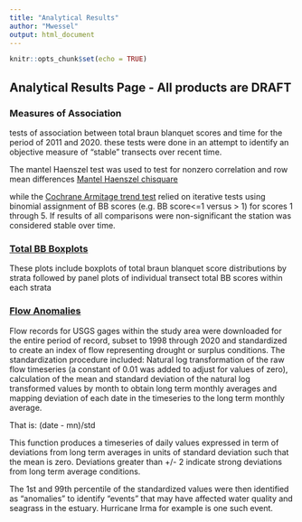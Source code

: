 ```yaml
---
title: "Analytical Results"
author: "Mwessel"
output: html_document
---
```


```r
knitr::opts_chunk$set(echo = TRUE)
```

## Analytical Results Page - All products are DRAFT


### Measures of Association
tests of association between total braun blanquet scores and time for the period of 2011 and 2020.
these tests were done in an attempt to identify an objective measure of "stable" transects over recent time.

The mantel Haenszel test was used to test for nonzero correlation and row mean differences
[Mantel Haenszel chisquare](https://mikewessel.github.io/AP/docs/Chisq.pdf){target="_blank"} 

while the [Cochrane Armitage trend test](https://mikewessel.github.io/AP/docs/Cochrane armitage.pdf){target="_blank"} 
relied on iterative tests using binomial assignment of BB scores (e.g. BB score<=1 versus > 1) for scores 1 through 5. If results of all comparisons were non-significant the station was considered stable over time. 

### [Total BB Boxplots](https://mikewessel.github.io/AP/docs/totalBB.pdf){target="_blank"}
These plots include boxplots of total braun blanquet score distributions by strata followed by panel plots of 
individual transect total BB scores within each strata

### [Flow Anomalies](https://mikewessel.github.io/AP/docs/flow_anomolies.pdf){target="_blank"}
Flow records for USGS gages within the study area were downloaded for the entire period of record, subset to 1998 through 2020
and standardized to create an index of flow representing drought or surplus conditions. The standardization procedure included:
Natural log transformation of the raw flow timeseries (a constant of 0.01 was added to adjust for values of zero),
calculation of the mean and standard deviation of the natural log transformed values by month to obtain long term monthly averages   and mapping deviation of each date in the timeseries to the long term monthly average. 

That is:
    (date - mn)/std
    
This function produces a timeseries of daily values expressed in term of deviations from long term averages in units of standard deviation such that the mean is zero. Deviations greater than +/- 2 indicate strong deviations from long term average conditions.

The 1st and 99th percentile of the standardized values were then identified as "anomalies" to identify "events" that may have affected water quality and seagrass in the estuary. Hurricane Irma for example is one such event. 










